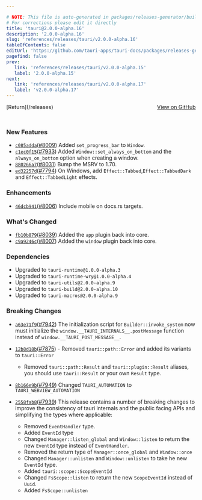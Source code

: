 ```yaml
---

# NOTE: This file is auto-generated in packages/releases-generator/build.ts
# For corrections please edit it directly
title: 'tauri@2.0.0-alpha.16'
description: '2.0.0-alpha.16'
slug: 'references/releases/tauri/v2.0.0-alpha.16'
tableOfContents: false
editUrl: 'https://github.com/tauri-apps/tauri-docs/packages/releases-generator/build.ts'
pagefind: false
prev:
   link: 'references/releases/tauri/v2.0.0-alpha.15'
   label: '2.0.0-alpha.15'
next:
   link: 'references/releases/tauri/v2.0.0-alpha.17'
   label: 'v2.0.0-alpha.17'
---
```


<div style="margin-bottom:3rem; display: flex; justify-content: space-between; align-items: center"><span>[Return](/releases)</span><span><a href="https://github.com/tauri-apps/tauri/releases/tag/tauri-v2.0.0-alpha.16">View on GitHub</a></span></div>

### New Features

- [`c085adda`](https://www.github.com/tauri-apps/tauri/commit/c085addab58ba851398373c6fd13f9cb026d71e8)([#8009](https://www.github.com/tauri-apps/tauri/pull/8009)) Added `set_progress_bar` to `Window`.
- [`c1ec0f15`](https://www.github.com/tauri-apps/tauri/commit/c1ec0f155118527361dd5645d920becbc8afd569)([#7933](https://www.github.com/tauri-apps/tauri/pull/7933)) Added `Window::set_always_on_bottom` and the `always_on_bottom` option when creating a window.
- [`880266a7`](https://www.github.com/tauri-apps/tauri/commit/880266a7f697e1fe58d685de3bb6836ce5251e92)([#8031](https://www.github.com/tauri-apps/tauri/pull/8031)) Bump the MSRV to 1.70.
- [`ed32257d`](https://www.github.com/tauri-apps/tauri/commit/ed32257d044f90b5eb15053efd1667125def2d2b)([#7794](https://www.github.com/tauri-apps/tauri/pull/7794)) On Windows, add `Effect::Tabbed`,`Effect::TabbedDark` and `Effect::TabbedLight` effects.

### Enhancements

- [`46dcb941`](https://www.github.com/tauri-apps/tauri/commit/46dcb94110ac16d0d4328fa149bb86975b658f59)([#8006](https://www.github.com/tauri-apps/tauri/pull/8006)) Include mobile on docs.rs targets.

### What&#39;s Changed

- [`fb10b879`](https://www.github.com/tauri-apps/tauri/commit/fb10b87970a43320ef4d14564f45e7579b774eaf)([#8039](https://www.github.com/tauri-apps/tauri/pull/8039)) Added the `app` plugin back into core.
- [`c9a9246c`](https://www.github.com/tauri-apps/tauri/commit/c9a9246c37bdf190661355c8ee406dac6c427344)([#8007](https://www.github.com/tauri-apps/tauri/pull/8007)) Added the `window` plugin back into core.

### Dependencies

- Upgraded to `tauri-runtime@1.0.0-alpha.3`
- Upgraded to `tauri-runtime-wry@1.0.0-alpha.4`
- Upgraded to `tauri-utils@2.0.0-alpha.9`
- Upgraded to `tauri-build@2.0.0-alpha.10`
- Upgraded to `tauri-macros@2.0.0-alpha.9`

### Breaking Changes

- [`a63e71f9`](https://www.github.com/tauri-apps/tauri/commit/a63e71f9799e9bbc82521d2f17b5238fbf690e89)([#7942](https://www.github.com/tauri-apps/tauri/pull/7942)) The initialization script for `Builder::invoke_system` now must initialize the `window.__TAURI_INTERNALS__.postMessage` function instead of `window.__TAURI_POST_MESSAGE__`.
- [`12b8d18b`](https://www.github.com/tauri-apps/tauri/commit/12b8d18bf7ff833047cb87f356fd007d47d082c9)([#7875](https://www.github.com/tauri-apps/tauri/pull/7875)) -   Removed `tauri::path::Error` and added its variants to `tauri::Error`
  - Removed `tauri::path::Result` and `tauri::plugin::Result` aliases, you should use `tauri::Result` or your own `Result` type.
- [`8b166e9b`](https://www.github.com/tauri-apps/tauri/commit/8b166e9bf82e69ddb3200a3a825614980bd8d433)([#7949](https://www.github.com/tauri-apps/tauri/pull/7949)) Changed `TAURI_AUTOMATION` to `TAURI_WEBVIEW_AUTOMATION`
- [`2558fab8`](https://www.github.com/tauri-apps/tauri/commit/2558fab861006936296e8511e43ccd69a38f61b0)([#7939](https://www.github.com/tauri-apps/tauri/pull/7939)) This release contains a number of breaking changes to improve the consistency of tauri internals and the public facing APIs
  and simplifying the types where applicable:

  - Removed `EventHandler` type.
  - Added `EventId` type
  - Changed `Manager::listen_global` and `Window::listen` to return the new `EventId` type instead of `EventHandler`.
  - Removed the return type of `Manager::once_global` and `Window::once`
  - Changed `Manager::unlisten` and `Window::unlisten` to take he new `EventId` type.
  - Added `tauri::scope::ScopeEventId`
  - Changed `FsScope::listen` to return the new `ScopeEventId` instead of `Uuid`.
  - Added `FsScope::unlisten`

